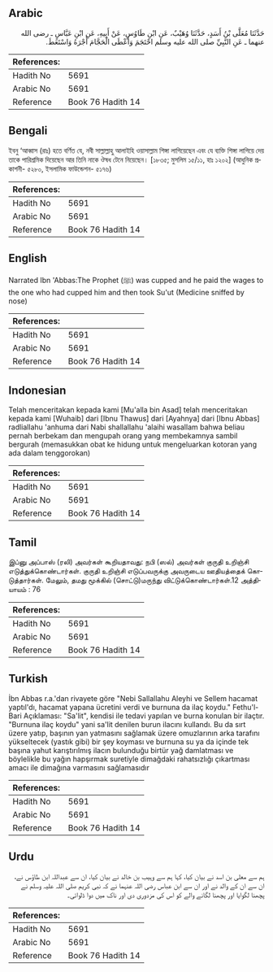 ## Arabic


<div dir="rtl" lang="ar" style={{fontSize:'larger',backgroundColor:'#f8f9fa',padding:20}}>
حَدَّثَنَا مُعَلَّى بْنُ أَسَدٍ، حَدَّثَنَا وُهَيْبٌ، عَنِ ابْنِ طَاوُسٍ، عَنْ أَبِيهِ، عَنِ ابْنِ عَبَّاسٍ ـ رضى الله عنهما ـ عَنِ النَّبِيِّ صلى الله عليه وسلم احْتَجَمَ وَأَعْطَى الْحَجَّامَ أَجْرَهُ وَاسْتَعَطَ‏.‏
</div>
<div style={{backgroundColor:'#f8f9fa',padding:20, marginBottom: 10}}><table> <thead> <tr> <th>References:</th> <th></th> </tr> </thead> <tbody><tr><td>Hadith No</td><td>5691</td></tr><tr><td>Arabic No</td><td>5691</td></tr><tr><td>Reference</td><td>Book 76 Hadith 14</td></tr></tbody></table></div>

## Bengali


<div dir="ltr" lang="bn" style={{fontSize:'larger',backgroundColor:'#f8f9fa',padding:20}}>
ইবনু ‘আব্বাস (রাঃ) হতে বর্ণিত যে, নবী সাল্লাল্লাহু আলাইহি ওয়াসাল্লাম শিঙ্গা লাগিয়েছেন এবং যে ব্যক্তি শিঙ্গা লাগিয়ে দেয় তাকে পারিশ্রমিক দিয়েছেন আর তিনি নাকে ঔষধ টেনে নিয়েছেন। [১৮৩৫; মুসলিম ১৫/১১, হাঃ ১২০২] (আধুনিক প্রকাশনী- ৫২৮০, ইসলামিক ফাউন্ডেশন- ৫১৭৬)
</div>
<div style={{backgroundColor:'#f8f9fa',padding:20, marginBottom: 10}}><table> <thead> <tr> <th>References:</th> <th></th> </tr> </thead> <tbody><tr><td>Hadith No</td><td>5691</td></tr><tr><td>Arabic No</td><td>5691</td></tr><tr><td>Reference</td><td>Book 76 Hadith 14</td></tr></tbody></table></div>

## English


<div dir="ltr" lang="en" style={{fontSize:'larger',backgroundColor:'#f8f9fa',padding:20}}>
Narrated Ibn 'Abbas:The Prophet (ﷺ) was cupped and he paid the wages to the one who had cupped him and then took Su'ut (Medicine sniffed by nose)
</div>
<div style={{backgroundColor:'#f8f9fa',padding:20, marginBottom: 10}}><table> <thead> <tr> <th>References:</th> <th></th> </tr> </thead> <tbody><tr><td>Hadith No</td><td>5691</td></tr><tr><td>Arabic No</td><td>5691</td></tr><tr><td>Reference</td><td>Book 76 Hadith 14</td></tr></tbody></table></div>

## Indonesian


<div dir="ltr" lang="id" style={{fontSize:'larger',backgroundColor:'#f8f9fa',padding:20}}>
Telah menceritakan kepada kami [Mu'alla bin Asad] telah menceritakan kepada kami [Wuhaib] dari [Ibnu Thawus] dari [Ayahnya] dari [Ibnu Abbas] radliallahu 'anhuma dari Nabi shallallahu 'alaihi wasallam bahwa beliau pernah berbekam dan mengupah orang yang membekamnya sambil bergurah (memasukkan obat ke hidung untuk mengeluarkan kotoran yang ada dalam tenggorokan)
</div>
<div style={{backgroundColor:'#f8f9fa',padding:20, marginBottom: 10}}><table> <thead> <tr> <th>References:</th> <th></th> </tr> </thead> <tbody><tr><td>Hadith No</td><td>5691</td></tr><tr><td>Arabic No</td><td>5691</td></tr><tr><td>Reference</td><td>Book 76 Hadith 14</td></tr></tbody></table></div>

## Tamil


<div dir="ltr" lang="ta" style={{fontSize:'larger',backgroundColor:'#f8f9fa',padding:20}}>
இப்னு அப்பாஸ் (ரலி) அவர்கள் கூறியதாவது: நபி (ஸல்) அவர்கள் குருதி உறிஞ்சி எடுத்துக்கொண்டார்கள். குருதி உறிஞ்சி எடுப்பவருக்கு அவருடைய ஊதியத்தைக் கொடுத்தார்கள். மேலும், தமது மூக்கில் (சொட்டு)மருந்து விட்டுக்கொண்டார்கள்.12 அத்தியாயம் : 76
</div>
<div style={{backgroundColor:'#f8f9fa',padding:20, marginBottom: 10}}><table> <thead> <tr> <th>References:</th> <th></th> </tr> </thead> <tbody><tr><td>Hadith No</td><td>5691</td></tr><tr><td>Arabic No</td><td>5691</td></tr><tr><td>Reference</td><td>Book 76 Hadith 14</td></tr></tbody></table></div>

## Turkish


<div dir="ltr" lang="tr" style={{fontSize:'larger',backgroundColor:'#f8f9fa',padding:20}}>
İbn Abbas r.a.'dan rivayete göre "Nebi Sallallahu Aleyhi ve Sellem hacamat yaptıl'dı, hacamat yapana ücretini verdi ve burnuna da ilaç koydu." Fethu'l-Bari Açıklaması: "Sa'lit", kendisi ile tedavi yapılan ve burna konulan bir ilaçtır. "Burnuna ilaç koydu" yani sa'lit denilen burun ilacını kullandı. Bu da sırt üzere yatıp, başının yan yatmasını sağlamak üzere omuzlarının arka tarafını yükseltecek (yastık gibi) bir şey koyması ve burnuna su ya da içinde tek başına yahut karıştırılmış ilacın bulunduğu birtür yağ damlatması ve böylelikle bu yağın hapşırmak suretiyle dimağdaki rahatsızlığı çıkartması amacı ile dimağına varmasını sağlamasıdır
</div>
<div style={{backgroundColor:'#f8f9fa',padding:20, marginBottom: 10}}><table> <thead> <tr> <th>References:</th> <th></th> </tr> </thead> <tbody><tr><td>Hadith No</td><td>5691</td></tr><tr><td>Arabic No</td><td>5691</td></tr><tr><td>Reference</td><td>Book 76 Hadith 14</td></tr></tbody></table></div>

## Urdu


<div dir="rtl" lang="ur" style={{fontSize:'larger',backgroundColor:'#f8f9fa',padding:20}}>
ہم سے معلی بن اسد نے بیان کیا، کہا ہم سے وہیب بن خالد نے بیان کیا، ان سے عبداللہ ابن طاؤس نے، ان سے ان کے والد نے اور ان سے ابن عباس رضی اللہ عنہما نے کہ نبی کریم صلی اللہ علیہ وسلم نے پچھنا لگوایا اور پچھنا لگانے والے کو اس کی مزدوری دی اور ناک میں دوا ڈلوائی۔
</div>
<div style={{backgroundColor:'#f8f9fa',padding:20, marginBottom: 10}}><table> <thead> <tr> <th>References:</th> <th></th> </tr> </thead> <tbody><tr><td>Hadith No</td><td>5691</td></tr><tr><td>Arabic No</td><td>5691</td></tr><tr><td>Reference</td><td>Book 76 Hadith 14</td></tr></tbody></table></div>